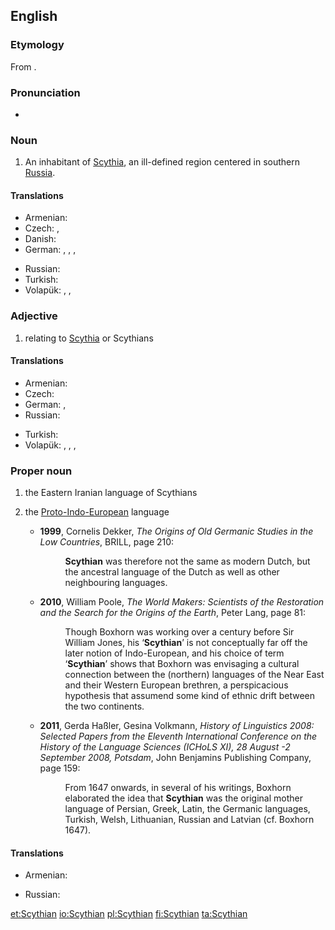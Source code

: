 {{wikipedia}}
==English==

===Etymology===
From {{suffix|Scyth|ian|lang=en}}.

===Pronunciation===
* {{IPA|/ˈsɪðiən/|/ˈsɪθiən/}}

===Noun===
{{en-noun}}

# An inhabitant of [[Scythia]], an ill-defined region centered in southern [[Russia]].

====Translations====
{{trans-top|an inhabitant of Scythia}}
* Armenian: {{t|hy|սկյութ|tr=skyut’}}
* Czech: {{t|cs|Skyt|m}}, {{t|cs|Skyth|m}}
* Danish: {{t|da|skyter|c}}
* German: {{t|de|Skythe|m}}, {{t|de|Skythin|f}}, {{t|de|Szythe|m}}, {{t|de|Szythin|f}}
{{trans-mid}}
* Russian: {{t+|ru|скиф|m|tr=skif}}
* Turkish: {{t|tr|İskitli}}
* Volapük: {{qualifier|♂♀}} {{t|vo|Skütänan}}, {{qualifier|♂}} {{t|vo|hi-Skütänan}}, {{qualifier|♀}} {{t|vo|ji-Skütänan}}
{{trans-bottom}}

===Adjective===
{{en-adj}}

# relating to [[Scythia]] or Scythians

====Translations====
{{trans-top|relating to Scythia or Scythians}}
* Armenian: {{t|hy|սկյութական|tr=skyut’akan|sc=Armn}}
* Czech: {{t|cs|skytský|m}}
* German: {{t+|de|skythisch}}, {{t|de|szythisch}}
* Russian: {{t+|ru|скифский}}
{{trans-mid}}
* Turkish: {{t|tr|İskit}}
* Volapük: {{qualifier|relating to Scythia}} {{t|vo|Skütänik}}, {{qualifier|♂♀}} {{t|vo|Skütänanik}}, {{qualifier|♂}} {{t|vo|hi-Skütänanik}}, {{qualifier|♀}} {{t|vo|ji-Skütänanik}}
{{trans-bottom}}

===Proper noun===
{{en-proper noun}}

# the Eastern Iranian language of Scythians
# {{context|indo-european studies|in the works of Markus van Boxhorn|lang=en}} the [[Proto-Indo-European]] language
#* '''1999''', Cornelis Dekker, ''The Origins of Old Germanic Studies in the Low Countries'', BRILL, page 210:
#*: '''Scythian''' was therefore not the same as modern Dutch, but the ancestral language of the Dutch as well as other neighbouring languages.
#* '''2010''', William Poole, ''The World Makers: Scientists of the Restoration and the Search for the Origins of the Earth'', Peter Lang, page 81:
#*: Though Boxhorn was working over a century before Sir William Jones, his ‘'''Scythian'''’ is not conceptually far off the later notion of Indo-European, and his choice of term ‘'''Scythian'''’ shows that Boxhorn was envisaging a cultural connection between the (northern) languages of the Near East and their Western European brethren, a perspicacious hypothesis that assumend some kind of ethnic drift between the two continents.
#* '''2011''', Gerda Haßler, Gesina Volkmann, ''History of Linguistics 2008: Selected Papers from the Eleventh International Conference on the History of the Language Sciences (ICHoLS XI), 28 August -2 September 2008, Potsdam'', John Benjamins Publishing Company, page 159:
#*: From 1647 onwards, in several of his writings, Boxhorn elaborated the idea that '''Scythian''' was the original mother language of Persian, Greek, Latin, the Germanic languages, Turkish, Welsh, Lithuanian, Russian and Latvian (cf. Boxhorn 1647).

====Translations====
{{trans-top|Iranian language}}
* Armenian: {{t|hy|սկյութերեն|tr=skyutʿeren|sc=Armn}}
{{trans-mid}}
* Russian: {{t+|ru|скифский}}
{{trans-bottom}}

[[et:Scythian]]
[[io:Scythian]]
[[pl:Scythian]]
[[fi:Scythian]]
[[ta:Scythian]]